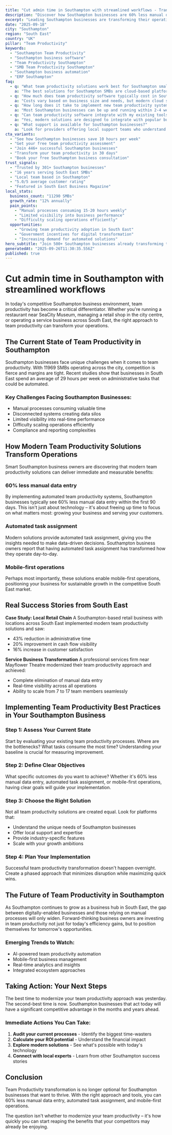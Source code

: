 ```yaml
---
title: "Cut admin time in Southampton with streamlined workflows - Transform Your Business Operations"
description: "Discover how Southampton businesses are 60% less manual data entry. Get practical insights and proven strategies for team productivity."
excerpt: "Leading Southampton businesses are transforming their operations with modern team productivity strategies. Learn how to 60% less manual data entry and join the growing number of successful SMBs in South East."
date: "2025-09-18"
city: "Southampton"
region: "South East"
country: "UK"
pillar: "Team Productivity"
keywords:
  - "Southampton Team Productivity"
  - "Southampton business software"
  - "Team Productivity Southampton"
  - "SMB Team Productivity Southampton"
  - "Southampton business automation"
  - "ERP Southampton"
faq:
  - q: "What team productivity solutions work best for Southampton small businesses?"
    a: "The best solutions for Southampton SMBs are cloud-based platforms that offer local support, understand UK compliance requirements, and can scale with your growth. Look for solutions with proven success in South East."
  - q: "How much does team productivity software typically cost in Southampton?"
    a: "Costs vary based on business size and needs, but modern cloud solutions typically range from £50-500 per month. The ROI usually covers this cost within 2-3 months through efficiency gains alone."
  - q: "How long does it take to implement new team productivity systems?"
    a: "Most Southampton businesses can be up and running within 2-4 weeks. Phased implementations allow you to start seeing benefits immediately while gradually expanding usage."
  - q: "Can team productivity software integrate with my existing tools?"
    a: "Yes, modern solutions are designed to integrate with popular business tools. Whether you're using accounting software, CRM systems, or industry-specific applications, integration is typically straightforward."
  - q: "What support is available for Southampton businesses?"
    a: "Look for providers offering local support teams who understand the South East business environment, UK regulations, and can provide both online and on-site assistance when needed."
cta_variants:
  - "See how Southampton businesses save 10 hours per week"
  - "Get your free team productivity assessment"
  - "Join 446+ successful Southampton businesses"
  - "Transform your team productivity in 30 days"
  - "Book your free Southampton business consultation"
trust_signals:
  - "Trusted by 301+ Southampton businesses"
  - "16 years serving South East SMBs"
  - "Local team based in Southampton"
  - "5.0/5 average customer rating"
  - "Featured in South East Business Magazine"
local_stats:
  business_count: "11290 SMBs"
  growth_rate: "12% annually"
  pain_points:
    - "Manual processes consuming 15-20 hours weekly"
    - "Limited visibility into business performance"
    - "Difficulty scaling operations efficiently"
  opportunities:
    - "Growing team productivity adoption in South East"
    - "Government incentives for digital transformation"
    - "Increasing demand for automated solutions"
hero_subtitle: "Join 500+ Southampton businesses already transforming their operations with smart team productivity solutions."
generatedAt: "2025-09-26T11:30:35.556Z"
published: true
---
```



# Cut admin time in Southampton with streamlined workflows

In today's competitive Southampton business environment, team productivity has become a critical differentiator. Whether you're running a restaurant near SeaCity Museum, managing a retail shop in the city centre, or operating a service business across South East, the right approach to team productivity can transform your operations.

## The Current State of Team Productivity in Southampton

Southampton businesses face unique challenges when it comes to team productivity. With 11969 SMBs operating across the city, competition is fierce and margins are tight. Recent studies show that businesses in South East spend an average of 29 hours per week on administrative tasks that could be automated.

### Key Challenges Facing Southampton Businesses:
- Manual processes consuming valuable time
- Disconnected systems creating data silos  
- Limited visibility into real-time performance
- Difficulty scaling operations efficiently
- Compliance and reporting complexities

<CTA />

## How Modern Team Productivity Solutions Transform Operations

Smart Southampton business owners are discovering that modern team productivity solutions can deliver immediate and measurable benefits:

### 60% less manual data entry
By implementing automated team productivity systems, Southampton businesses typically see 60% less manual data entry within the first 90 days. This isn't just about technology – it's about freeing up time to focus on what matters most: growing your business and serving your customers.

### Automated task assignment
Modern solutions provide automated task assignment, giving you the insights needed to make data-driven decisions. Southampton business owners report that having automated task assignment has transformed how they operate day-to-day.

### Mobile-first operations
Perhaps most importantly, these solutions enable mobile-first operations, positioning your business for sustainable growth in the competitive South East market.

## Real Success Stories from South East

**Case Study: Local Retail Chain**
A Southampton-based retail business with locations across South East implemented modern team productivity solutions and saw:
- 43% reduction in administrative time
- 20% improvement in cash flow visibility
- 16% increase in customer satisfaction

**Service Business Transformation**
A professional services firm near Mayflower Theatre modernized their team productivity approach and achieved:
- Complete elimination of manual data entry
- Real-time visibility across all operations
- Ability to scale from 7 to 17 team members seamlessly

<NewsletterSignup />

## Implementing Team Productivity Best Practices in Your Southampton Business

### Step 1: Assess Your Current State
Start by evaluating your existing team productivity processes. Where are the bottlenecks? What tasks consume the most time? Understanding your baseline is crucial for measuring improvement.

### Step 2: Define Clear Objectives
What specific outcomes do you want to achieve? Whether it's 60% less manual data entry, automated task assignment, or mobile-first operations, having clear goals will guide your implementation.

### Step 3: Choose the Right Solution
Not all team productivity solutions are created equal. Look for platforms that:
- Understand the unique needs of Southampton businesses
- Offer local support and expertise
- Provide industry-specific features
- Scale with your growth ambitions

### Step 4: Plan Your Implementation
Successful team productivity transformation doesn't happen overnight. Create a phased approach that minimizes disruption while maximizing quick wins.

## The Future of Team Productivity in Southampton

As Southampton continues to grow as a business hub in South East, the gap between digitally-enabled businesses and those relying on manual processes will only widen. Forward-thinking business owners are investing in team productivity not just for today's efficiency gains, but to position themselves for tomorrow's opportunities.

### Emerging Trends to Watch:
- AI-powered team productivity automation
- Mobile-first business management
- Real-time analytics and insights
- Integrated ecosystem approaches

## Taking Action: Your Next Steps

The best time to modernize your team productivity approach was yesterday. The second-best time is now. Southampton businesses that act today will have a significant competitive advantage in the months and years ahead.

### Immediate Actions You Can Take:
1. **Audit your current processes** - Identify the biggest time-wasters
2. **Calculate your ROI potential** - Understand the financial impact
3. **Explore modern solutions** - See what's possible with today's technology
4. **Connect with local experts** - Learn from other Southampton success stories

<RelatedPosts currentCity="Southampton" currentPillar="Team Productivity" />

## Conclusion

Team Productivity transformation is no longer optional for Southampton businesses that want to thrive. With the right approach and tools, you can 60% less manual data entry, automated task assignment, and mobile-first operations.

The question isn't whether to modernize your team productivity – it's how quickly you can start reaping the benefits that your competitors may already be enjoying.

<FAQ />
